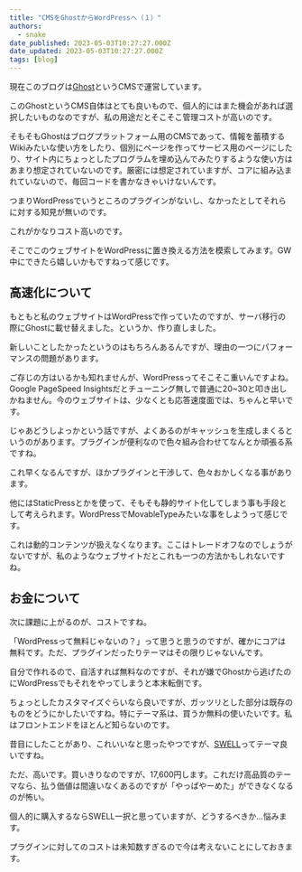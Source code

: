 ```yaml
---
title: "CMSをGhostからWordPressへ（１）"
authors:
  - snake
date_published: 2023-05-03T10:27:27.000Z
date_updated: 2023-05-03T10:27:27.000Z
tags: [blog]
---
```


現在このブログは[Ghost](https://ghost.org/)というCMSで運営しています。

このGhostというCMS自体はとても良いもので、個人的にはまた機会があれば選択したいものなのですが、私の用途だとそこそこ管理コストが高いのです。

そもそもGhostはブログプラットフォーム用のCMSであって、情報を蓄積するWikiみたいな使い方をしたり、個別にページを作ってサービス用のページにしたり、サイト内にちょっとしたプログラムを埋め込んでみたりするような使い方はあまり想定されていないのです。厳密には想定されていますが、コアに組み込まれていないので、毎回コードを書かなきゃいけないんです。

つまりWordPressでいうところのプラグインがないし、なかったとしてそれらに対する知見が無いのです。

これがかなりコスト高いのです。

そこでこのウェブサイトをWordPressに置き換える方法を模索してみます。GW中にできたら嬉しいかもですねって感じです。

## 高速化について

もともと私のウェブサイトはWordPressで作っていたのですが、サーバ移行の際にGhostに載せ替えました。というか、作り直しました。

新しいことしたかったというのはもちろんあるんですが、理由の一つにパフォーマンスの問題があります。

ご存じの方はいるかも知れませんが、WordPressってそこそこ重いんですよね。Google PageSpeed Insightsだとチューニング無しで普通に20~30と叩き出しかねません。今のウェブサイトは、少なくとも応答速度面では、ちゃんと早いです。

じゃあどうしよっかという話ですが、よくあるのがキャッシュを生成しまくるというのがあります。プラグインが便利なので色々組み合わせてなんとか頑張る系ですね。

これ早くなるんですが、ほかプラグインと干渉して、色々おかしくなる事があります。

他にはStaticPressとかを使って、そもそも静的サイト化してしまう事も手段として考えられます。WordPressでMovableTypeみたいな事をしようって感じです。

これは動的コンテンツが扱えなくなります。ここはトレードオフなのでしょうがないですが、私のようなウェブサイトだとこれも一つの方法かもしれないですね。

## お金について

次に課題に上がるのが、コストですね。

「WordPressって無料じゃないの？」って思うと思うのですが、確かにコアは無料です。ただ、プラグインだったりテーマはその限りじゃないんです。

自分で作れるので、自活すれば無料なのですが、それが嫌でGhostから逃げたのにWordPressでもそれをやってしまうと本末転倒です。

ちょっとしたカスタマイズぐらいなら良いですが、ガッツリとした部分は既存のものをどうにかしたいですね。特にテーマ系は、買うか無料の使いたいです。私はフロントエンドをほとんど知らないのです。

昔目にしたことがあり、これいいなと思ったやつですが、[SWELL](https://swell-theme.com/)ってテーマ良いですね。

ただ、高いです。買いきりなのですが、17,600円します。これだけ高品質のテーマなら、払う価値は間違いなくあるのですが「やっぱやーめた」ができなくなるのが怖い。

個人的に購入するならSWELL一択と思っていますが、どうするべきか...悩みます。

プラグインに対してのコストは未知数すぎるので今は考えないことにしておきます。
